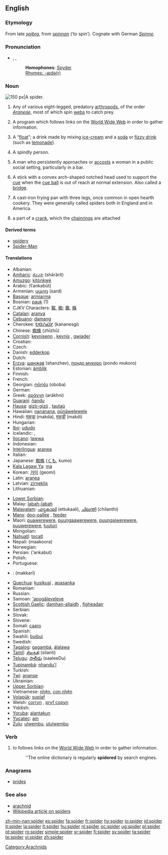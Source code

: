 {{wikipedia|Spider (disambiguation)}}
==English==

===Etymology===
From late {{OE.}} ''[[spiþra]]'', from ''[[spinnan]]'' (‘to spin’). Cognate with German ''[[Spinne]]''.

===Pronunciation===
* {{enPR|spī'də(r)}}, {{IPA|/ˈspaɪdə(r)/}}, {{SAMPA|/"spaId@(r)/}}
*: '''Homophones''': [[Spyder]]<!-- various sports cars [proper noun?] -->
*: [[Rhymes:English:-aɪdə(r)|Rhymes: -aɪdə(r)]]

===Noun===
[[Image:Brachypelma edit.jpg|thumb|right|150 px|A spider.]]
{{en-noun}}

# Any of various eight-legged, predatory [[arthropod]]s, of the order ''[[Araneae]]'', most of which spin [[web]]s to catch prey.
# {{internet}} A program which follows links on the [[World Wide Web]] in order to gather information.
# {{context|chiefly|Australian}} A “[[float]]”; a drink made by mixing [[ice-cream]] and a [[soda]] or [[fizzy drink]] (such as [[lemonade]]).
# {{slang}} A spindly person.
# {{slang}} A man who persistently approaches or [[accost]]s a woman in a public social setting, particularly in a bar.
# {{context|snooker|billiards}} A stick with a convex arch-shaped notched head used to support the [[cue]] when the [[cue ball]] is out of reach at normal extension.  Also called a [[bridge]].
# {{cookware}} A cast-iron frying pan with three legs, once common in open hearth cookery. They were generally called spiders both in England and in America.
# a part of a [[crank]], which the [[chainrings]] are attached
====Derived terms====
* [[spidery]]
* [[Spider-Man]]

====Translations====
{{trans-top|arthropod}}
* Albanian: {{t-|sq|merimangë|f|xs=Albanian}}
* [[Amharic]]: [[ሸረሪት]] (shärärit)
* [[Amuzgo]]: [[kítònkwé]]
* Arabic: {{Arab|[[عنكبوت]]}} (ʕankabūt) {{m}}
* Armenian: [[սարդ]] (sard)
* [[Basque]]: [[armiarma]]
* Bosnian: [[pauk]] {{m}} (1)
* CJKV Characters: [[鼅]], [[蜘]]; [[鼄]], [[蛛]]<!-- commas separate different forms of same character; semicolons separate unrelated characters -->
* [[Catalan]]: [[aranya]] {{f}}
* [[Cebuano]]: [[damang]]
* Cherokee: [[ᎧᎾᏁᏍᎩ]] (kananesgi)
* Chinese: [[蜘蛛]] (zhīzhū)
* [[Cornish]]: [[kevnisenn]] {{f}}, [[kevnis]] {{m}}, [[gwiader]] {{m}}
* Croatian: {{t-|hr|pauk|m}}
* Czech: {{t-|cs|pavouk|m}}
* Danish: [[edderkop]] {{m}}
* Dutch: {{t+|nl|spin|m}}
* [[Erzya]]: [[шанжав]] (shanzhav), [[пондо мукоро]] (pondo mukoro)
* Estonian: [[ämblik]]
* Finnish: {{t+|fi|hämähäkki}}
* French: {{t+|fr|araignée|f}}
* Georgian: [[ობობა]] (oboba)
* German: {{t+|de|Spinne|f}}
* Greek: [[αράχνη]] (arákhni) {{f}}
* [[Guaraní]]: [[ñandu]]
* [[Hausa]]: [[gizò-gizò]] {{m}}, [[tautaù]] {{m}}
* Hawaiian: [[nananana]], [[pūnāwelewele]]
* Hindi: [[मकड़ा]] (makda), [[मकड़ी]] (makdi) <!--The d is really a retroflex flap /ɽə/ -->
* Hungarian: {{t+|hu|pók}}
* [[Ibo]]: [[ududo]]
* Icelandic: {{t+|is|kónguló|f}}, {{t+|is|könguló|f}}
* [[Ilocano]]: [[lawwa]]
* Indonesian: {{t-|id|labah|xs=Indonesian}}
* [[Interlingua]]: [[aranea]]
* Italian: {{t+|it|ragno|m}}
* Japanese: [[蜘蛛]] ([[くも]], kumo)
* [[Kala Lagaw Ya]]: [[ma]]
* Korean: [[거미]] (geomi)
* Latin: [[aranea]] {{f}}
* Latvian: [[zirneklis]] {{g|Latvian}}
* Lithuanian: {{t-|lt|voras|m|xs=Lithuanian}}
{{trans-mid}}
* [[Lower Sorbian]]: {{tø|dsb|pawk|m|xs=Lower Sorbian}}
* Malay: [[labah-labah]]
* [[Malayalam]]: [[എട്ടുകാലി]] (ettukaali), [[ചിലന്തി]] (chilanthi)
* [[Manx]]: [[doo-oallee]] {{f}}, [[feeder]] {{m}}
* Maori: [[puawerewere]], [[puungaawerewere]], [[puungaiwerewere]], [[puuwerewere]], [[tuuturi]]
* Mongolian: {{t-|mn|аалз|tr=aalz|sc=Cyrl|xs=Mongolian}}
* [[Nahuatl]]: [[tocatl]]
* Nepali: (maakoora) {{rfscript|Devanagari}}
* Norwegian: {{t+|no|edderkopp|m}}
* Persian: {{fa-Arab|[[عنکبوت]]}} (‘ankabut)
* Polish: {{t+|pl|pająk|m}}
* Portuguese: {{t+|pt|aranha|f}}
* {{trreq|Punjabi}}: (makkarī) {{rfscript|Shahmukhi|lang=pa}}{{rfscript|Gurmukhi|lang=pa}}
* [[Quechua]]: [[kusikusi]] {{italbrac|small}}, [[apasanka]] {{italbrac|big}}
* Romanian: {{t+|ro|păianjen|m}}
* Russian: {{t+|ru|паук|m|tr=paúk|sc=Cyrl}}
* Samoan: [['apogāleveleve]]
* [[Scottish Gaelic]]: [[damhan-allaidh]] {{m}}, [[fìgheadair]] {{m}}
* Serbian: {{t-|sr|pauk|m}}
* Slovak: {{t-|sk|pavúk|m}}
* Slovene: {{t+|sl|pajek|m}}
* Somali: [[caaro]]
* Spanish: {{t+|es|araña|f}}
* Swahili: [[buibui]]
* Swedish: {{t+|sv|spindel|c}}
* [[Tagalog]]: [[gagambá]], [[álalawa]]
* [[Tamil]]: [[சிலந்தி]] (silanti)
* [[Telugu]]: [[సాలీడు]] (saaleeDu)
* [[Tupinambá]]: [[nhandu'ĩ]]
* Turkish: {{t+|tr|örümcek}}
* [[Twi]]: [[ananse]]
* Ukrainian: {{t-|uk|павук|m|sc=Cyrl|xs=Ukrainian}}
* [[Upper Sorbian]]: {{tø|hsb|pawk|m|xs=Upper Sorbian}}
* Vietnamese: [[nhện]], [[con nhện]]
* [[Volapük]]: [[suplaf]]
* Welsh: [[corryn]] {{m}}, [[pryf copyn]] {{m}}
* Yiddish: {{t-|yi|שפּין|f|tr=shpin|sc=Hebr|xs=Yiddish}}
* [[Yoruba]]: [[alantakun]]
* [[Yucatec]]: [[am]]
* [[Zulu]]: [[ulwembu]], [[ululwembu]]
{{trans-bottom}}

{{trans-top|computer program}}
{{trans-mid}}
{{trans-bottom}}

{{trans-top|drink}}
{{trans-mid}}
{{trans-bottom}}

{{trans-top|slang: a spindly person}}
{{trans-mid}}
{{trans-bottom}}

{{trans-top|Snooker spider}}
{{trans-mid}}
{{trans-bottom}}

===Verb===
{{en-verb}}

# {{internet|of a computer program}} to follows links on the [[World Wide Web]] in order to gather information.
#: ''The online dictionary is regularly '''spidered''' by search engines.

===Anagrams===
* [[prides]]

===See also===
* [[arachnid]]
* [[w:spider|Wikipedia article on spiders]]

[[Category:Arachnids]]

[[zh-min-nan:spider]]
[[es:spider]]
[[fa:spider]]
[[fr:spider]]
[[hy:spider]]
[[io:spider]]
[[id:spider]]
[[it:spider]]
[[la:spider]]
[[lt:spider]]
[[hu:spider]]
[[nl:spider]]
[[oc:spider]]
[[ug:spider]]
[[pl:spider]]
[[pt:spider]]
[[ro:spider]]
[[simple:spider]]
[[sr:spider]]
[[fi:spider]]
[[sv:spider]]
[[ta:spider]]
[[te:spider]]
[[vi:spider]]
[[zh:spider]]